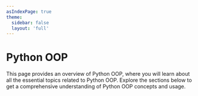 ```yaml
---
asIndexPage: true
theme:
  sidebar: false
  layout: 'full'
---
```


# Python OOP

This page provides an overview of Python OOP, where you will learn about all the essential topics related to Python OOP. Explore the sections below to get a comprehensive understanding of Python OOP concepts and usage.

<DocsOverview filePath={metadata.filePath} />
